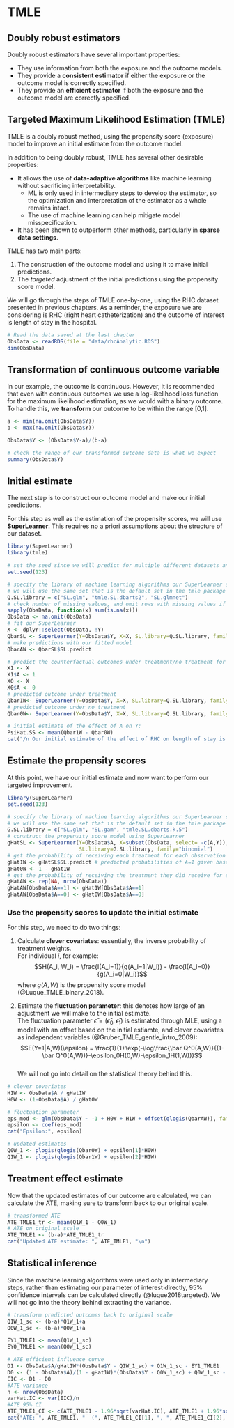 # TMLE

## Doubly robust estimators
Doubly robust estimators have several important properties: 

* They use information from both the exposure and the outcome models. 
* They provide a **consistent estimator** if either the exposure or the outcome model is correctly specified.
* They provide an **efficient estimator** if both the exposure and the outcome model are correctly specified. 

## Targeted Maximum Likelihood Estimation (TMLE)
TMLE is a doubly robust method, using the propensity score (exposure) model to improve an initial estimate from the outcome model. 

In addition to being doubly robust, TMLE has several other desirable properties:

* It allows the use of **data-adaptive algorithms** like machine learning without sacrificing interpretability.
  * ML is only used in intermediary steps to develop the estimator, so the optimization and interpretation of the estimator as a whole remains intact.
  * The use of machine learning can help mitigate model misspecification. 
* It has been shown to outperform other methods, particularly in **sparse data settings**. 

TMLE has two main parts: 

1. The construction of the outcome model and using it to make initial predictions.
2. The *targeted* adjustment of the initial predictions using the propensity score model. 

We will go through the steps of TMLE one-by-one, using the RHC dataset presented in previous chapters. As a reminder, the exposure we are considering is RHC (right heart catheterization) and the outcome of interest is length of stay in the hospital. 

```r
# Read the data saved at the last chapter
ObsData <- readRDS(file = "data/rhcAnalytic.RDS")
dim(ObsData)
```

## Transformation of continuous outcome variable
In our example, the outcome is continuous. However, it is recommended that even with continuous outcomes we use a log-likelihood loss function for the maximum likelihood estimation, as we would with a binary outcome.  
To handle this, we **transform** our outcome to be within the range [0,1].

```r
a <- min(na.omit(ObsData$Y))
b <- max(na.omit(ObsData$Y))

ObsData$Y <- (ObsData$Y-a)/(b-a)

# check the range of our transformed outcome data is what we expect
summary(ObsData$Y)
```

## Initial estimate
The next step is to construct our outcome model and make our initial predictions. 

For this step as well as the estimation of the propensity scores, we will use **SuperLearner**. This requires no a priori assumptions about the structure of our dataset. 

```r
library(SuperLearner)
library(tmle)

# set the seed since we will predict for multiple different datasets and will need the SuperLearner set to stay the same
set.seed(123) 

# specify the library of machine learning algorithms our SuperLearner should use
# we will use the same set that is the default set in the tmle package
Q.SL.library = c("SL.glm", "tmle.SL.dbarts2", "SL.glmnet")
# check number of missing values, and omit rows with missing values if there are not too many
sapply(ObsData, function(x) sum(is.na(x))) 
ObsData <- na.omit(ObsData) 
# fit our SuperLearner
X <- dplyr::select(ObsData, !Y)
QbarSL <- SuperLearner(Y=ObsData$Y, X=X, SL.library=Q.SL.library, family="gaussian", method="method.CC_nloglik")
# make predictions with our fitted model
QbarAW <- QbarSL$SL.predict

# predict the counterfactual outcomes under treatment/no treatment for each observation
X1 <- X
X1$A <- 1
X0 <- X
X0$A <- 0
# predicted outcome under treatment
Qbar1W<- SuperLearner(Y=ObsData$Y, X=X, SL.library=Q.SL.library, family="gaussian", method="method.CC_nloglik", newX=X1)$SL.predict  
# predicted outcome under no treatment
Qbar0W<- SuperLearner(Y=ObsData$Y, X=X, SL.library=Q.SL.library, family="gaussian", method="method.CC_nloglik", newX=X0)$SL.predict   

# initial estimate of the effect of A on Y:
PsiHat.SS <- mean(Qbar1W - Qbar0W)
cat("/n Our initial estimate of the effect of RHC on length of stay is: ", PsiHat.SS)
```

## Estimate the propensity scores
At this point, we have our initial estimate and now want to perform our targeted improvement. 

```r
library(SuperLearner)
set.seed(123) 

# specify the library of machine learning algorithms our SuperLearner should use
# we will use the same set that is the default set in the tmle package
G.SL.library = c("SL.glm", "SL.gam", "tmle.SL.dbarts.k.5")
# construct the propensity score model using SuperLearner
gHatSL <- SuperLearner(Y=ObsData$A, X=subset(ObsData, select= -c(A,Y)), 
                       SL.library=G.SL.library, family="binomial")
# get the probability of receiving each treatment for each observation
gHat1W <- gHatSL$SL.predict # predicted probabilities of A=1 given baseline chars
gHat0W <- 1 - gHat1W
# get the probability of receiving the treatment they did receive for each observation
gHatAW <- rep(NA, nrow(ObsData))
gHatAW[ObsData$A==1] <- gHat1W[ObsData$A==1]
gHatAW[ObsData$A==0] <- gHat0W[ObsData$A==0]
```

### Use the propensity scores to update the initial estimate
For this step, we need to do two things:

1. Calculate **clever covariates**: essentially, the inverse probability of treatment weights.  
For individual $i$, for example: 
$$H(A_i, W_i) = \frac{I(A_i=1)}{g(A_i=1|W_i)} - \frac{I(A_i=0)}{g(A_i=0|W_i)}$$ 
where $g(A,W)$ is the propensity score model (@Luque_TMLE_binary_2018).

2. Estimate the **fluctuation parameter**: this denotes how large of an adjustment we will make to the initial estimate.  
The fluctuation parameter $\hat\epsilon = (\hat\epsilon_0,\hat\epsilon_1)$ is estimated through MLE, using a model with an offset based on the initial estiamte, and clever covariates as independent variables (@Gruber_TMLE_gentle_intro_2009): 
$$E(Y=1|A,W)(\epsilon) = \frac{1}{1+\exp(-\log\frac{\bar Q^0(A,W)}{(1-\bar Q^0(A,W))}-\epsilon_0H(0,W)-\epsilon_1H(1,W))}$$  
We will not go into detail on the statistical theory behind this. 

```r
# clever covariates
H1W <- ObsData$A / gHat1W
H0W <- (1-ObsData$A) / gHat0W

# fluctuation parameter
eps_mod <- glm(ObsData$Y ~ -1 + H0W + H1W + offset(qlogis(QbarAW)), family = "binomial")
epsilon <- coef(eps_mod)
cat("Epsilon:", epsilon)

# updated estimates
Q0W_1 <- plogis(qlogis(Qbar0W) + epsilon[1]*H0W)
Q1W_1 <- plogis(qlogis(Qbar1W) + epsilon[2]*H1W)
```

## Treatment effect estimate
Now that the updated estimates of our outcome are calculated, we can calculate the ATE, making sure to transform back to our original scale. 
```r
# transformed ATE
ATE_TMLE1_tr <- mean(Q1W_1 - Q0W_1)
# ATE on original scale
ATE_TMLE1 <- (b-a)*ATE_TMLE1_tr
cat("Updated ATE estimate: ", ATE_TMLE1, "\n")
```

## Statistical inference
Since the machine learning algorithms were used only in intermediary steps, rather than estimating our parameter of interest directly, 95% confidence intervals can be calculated directly (@luque2018targeted). We will not go into the theory behind extracting the variance. 
```r
# transform predicted outcomes back to original scale
Q1W_1_sc <- (b-a)*Q1W_1+a
Q0W_1_sc <- (b-a)*Q0W_1+a

EY1_TMLE1 <- mean(Q1W_1_sc)
EY0_TMLE1 <- mean(Q0W_1_sc)

# ATE efficient influence curve
D1 <- ObsData$A/gHat1W*(ObsData$Y - Q1W_1_sc) + Q1W_1_sc - EY1_TMLE1
D0 <- (1 - ObsData$A)/(1 - gHat1W)*(ObsData$Y - Q0W_1_sc) + Q0W_1_sc - EY0_TMLE1
EIC <- D1 - D0
#ATE variance
n <- nrow(ObsData)
varHat.IC <- var(EIC)/n
#ATE 95% CI
ATE_TMLE1_CI <- c(ATE_TMLE1 - 1.96*sqrt(varHat.IC), ATE_TMLE1 + 1.96*sqrt(varHat.IC))
cat("ATE: ", ATE_TMLE1, "  (", ATE_TMLE1_CI[1], ", ", ATE_TMLE1_CI[2], ")", sep = "")
```
